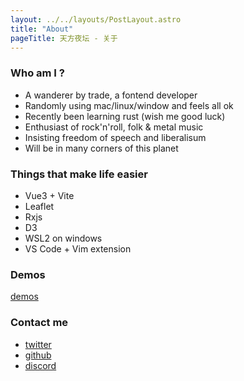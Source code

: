 ```yaml
---
layout: ../../layouts/PostLayout.astro
title: "About"
pageTitle: 天方夜坛 - 关于
---
```




### Who am I ?

- A wanderer by trade, a fontend developer
- Randomly using mac/linux/window and feels all ok
- Recently been learning rust (wish me good luck)
- Enthusiast of rock'n'roll, folk & metal music
- Insisting freedom of speech and liberalisum
- Will be in many corners of this planet

### Things that make life easier

- Vue3 + Vite
- Leaflet
- Rxjs
- D3
- WSL2 on windows
- VS Code + Vim extension

### Demos 
[demos](./ui)

### Contact me

- [twitter](https://twitter.com/daolanfler)
- [github](https://github.com/daolanfler)
- [discord](https://discord.gg/ukNc3UJZxE)

